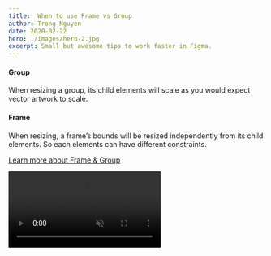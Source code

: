 ```yaml
---
title:  When to use Frame vs Group
author: Trong Nguyen
date: 2020-02-22
hero: ./images/hero-2.jpg
excerpt: Small but awesome tips to work faster in Figma.
---
```


<div class="Grid Col2">
<p>

#### Group

When resizing a group, its child elements will scale as you would expect vector artwork to scale.

#### Frame

When resizing, a frame’s bounds will be resized independently from its child elements. So each elements can have different constraints.

[Learn more about Frame & Group](https://www.figma.com/best-practices/groups-versus-frames/)

</p>

<div class="video">
  <video autoplay loop muted playsinline src="https://video.twimg.com/ext_tw_video/1235536065580036097/pu/vid/1280x720/4EaZztHds_gfqZ6f.mp4"></video>
</div>
</div>
